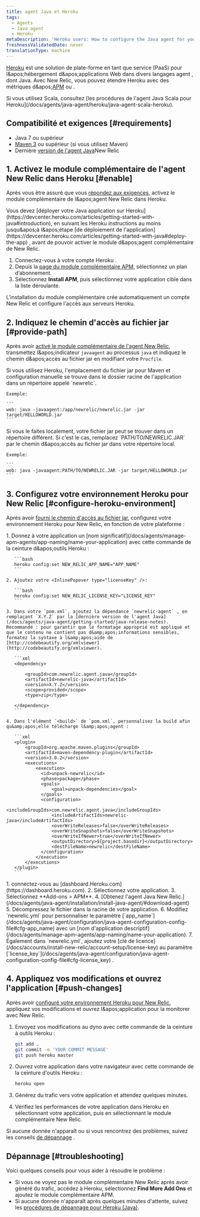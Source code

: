 ```yaml
---
title: agent Java et Heroku
tags:
  - Agents
  - Java agent
  - Heroku
metaDescription: 'Heroku users: How to configure the Java agent for your New Relic add-on.'
freshnessValidatedDate: never
translationType: machine
---
```


[Heroku](https://devcenter.heroku.com/articles/newrelic) est une solution de plate-forme en tant que service (PaaS) pour l&amp;apos;hébergement d&amp;apos;applications Web dans divers langages agent , dont Java. Avec New Relic, vous pouvez étendre Heroku avec des métriques d&amp;apos;[APM](/docs/apm/new-relic-apm) ou [<InlinePopover type="browser" />](/docs/browser/new-relic-browser).

<Callout variant="tip">
  Si vous utilisez Scala, consultez [les procédures de l'agent Java Scala pour Heroku](/docs/agents/java-agent/heroku/java-agent-scala-heroku).
</Callout>

## Compatibilité et exigences [#requirements]

* Java 7 ou supérieur
* [Maven 3](http://maven.apache.org/download.cgi) ou supérieur (si vous utilisez Maven)
* Dernière [version de l'agent Java](/docs/release-notes/agent-release-notes/java-release-notes)New Relic

## 1. Activez le module complémentaire de l'agent New Relic dans Heroku [#enable]

Après vous être assuré que vous [répondez aux exigences](#requirements), activez le module complémentaire de l&amp;apos;agent New Relic dans Heroku.

<Callout variant="caution">
  Vous devez [déployer votre Java application sur Heroku](https://devcenter.heroku.com/articles/getting-started-with-java#introduction), en suivant les Heroku instructions au moins jusqu&amp;apos;à l&amp;apos;étape [de déploiement de l'application](https://devcenter.heroku.com/articles/getting-started-with-java#deploy-the-app) , avant de pouvoir activer le module d&amp;apos;agent complémentaire de New Relic.
</Callout>

1. Connectez-vous à votre compte Heroku .
2. Depuis la [page du module complémentaire APM](https://elements.heroku.com/addons/newrelic#pricing), sélectionnez un plan d’abonnement.
3. Sélectionnez <DNT>**Install APM**</DNT>, puis sélectionnez votre application cible dans la liste déroulante.

L'installation du module complémentaire crée automatiquement un compte New Relic et configure l'accès aux serveurs Heroku.

## 2. Indiquez le chemin d'accès au fichier jar [#provide-path]

Après avoir [activé le module complémentaire de l'agent New Relic](#enable), transmettez l&amp;apos;indicateur `javaagent` au processus `java` et indiquez le chemin d&amp;apos;accès au fichier jar en modifiant votre `Procfile`.

<CollapserGroup>
  <Collapser id="deploy-heroku" title="Déploiement à Heroku">
    Si vous utilisez Heroku, l'emplacement du fichier jar pour Maven et configuration manuelle se trouve dans le dossier racine de l'application dans un répertoire appelé `newrelic`.

    Exemple:

    ```
    web: java -javaagent:/app/newrelic/newrelic.jar -jar target/HELLOWORLD.jar
    ```
  </Collapser>

  <Collapser id="deploy-locally" title="déployé localement">
    Si vous le faites localement, votre fichier jar peut se trouver dans un répertoire différent. Si c'est le cas, remplacez `PATH/TO/NEWRELIC.JAR` par le chemin d&amp;apos;accès au fichier jar dans votre répertoire local.

    Exemple:

    ```
    web: java -javaagent:PATH/TO/NEWRELIC.JAR -jar target/HELLOWORLD.jar
    ```
  </Collapser>
</CollapserGroup>

## 3. Configurez votre environnement Heroku pour New Relic [#configure-heroku-environment]

Après avoir [fourni le chemin d'accès au fichier jar](#provide-path), configurez votre environnement Heroku pour New Relic, en fonction de votre plateforme :

<CollapserGroup>
  <Collapser id="maven-config" title="configurationde Maven">
    1. Donnez à votre application un [nom significatif](/docs/agents/manage-apm-agents/app-naming/name-your-application) avec cette commande de la ceinture d&amp;apos;outils Heroku :

       ```bash
       heroku config:set NEW_RELIC_APP_NAME="APP_NAME"
       ```

    2. Ajoutez votre <InlinePopover type="licenseKey" />:

       ```bash
       heroku config:set NEW_RELIC_LICENSE_KEY="LICENSE_KEY"
       ```

    3. Dans votre `pom.xml`, ajoutez la dépendance `newrelic-agent` , en remplaçant `X.Y.Z` par la [dernière version de l'agent Java](/docs/agents/java-agent/getting-started/java-release-notes). Recommandé : pour garantir que le formatage approprié est appliqué et que le contenu ne contient pas d&amp;apos;informations sensibles, formatez la syntaxe à l&amp;apos;aide de [http://codebeautify.org/xmlviewer](http://codebeautify.org/xmlviewer).

       ```xml
       <dependency> 

           <groupId>com.newrelic.agent.java</groupId>
           <artifactId>newrelic-java</artifactId>
           <version>X.Y.Z</version>
           <scope>provided</scope>
           <type>zip</type>

       </dependency>
       ```

    4. Dans l'élément `<build>` de `pom.xml`, personnalisez la build afin qu&amp;apos;elle télécharge l&amp;apos;agent :

       ```xml
       <plugin>
           <groupId>org.apache.maven.plugins</groupId>
           <artifactId>maven-dependency-plugin</artifactId>
           <version>3.0.2</version>
           <executions>
               <execution>
                 <id>unpack-newrelic</id>
                 <phase>package</phase>
                 <goals>
                     <goal>unpack-dependencies</goal>
                 </goals>
                 <configuration>
                     <includeGroupIds>com.newrelic.agent.java</includeGroupIds>
                     <includeArtifactIds>newrelic-java</includeArtifactIds>
                     <overWriteReleases>false</overWriteReleases>
                     <overWriteSnapshots>false</overWriteSnapshots>
                     <overWriteIfNewer>true</overWriteIfNewer>
                     <outputDirectory>${project.basedir}</outputDirectory>
                     <destFileName>newrelic</destFileName>
                 </configuration>
               </execution>
           </executions>
       </plugin>
       ```
  </Collapser>

  <Collapser title="configurationmanuelle">
    1. connectez-vous au [dashboard.Heroku.com](https://dashboard.heroku.com).
    2. Sélectionnez votre application.
    3. Sélectionnez <DNT>**Add-ons &gt; APM**</DNT>.
    4. [Obtenez l'agent Java New Relic.](/docs/agents/java-agent/installation/install-java-agent/#download-agent)
    5. Décompressez le fichier dans la racine de votre application.
    6. Modifiez `newrelic.yml` pour personnaliser le paramètre [`app_name`](/docs/agents/java-agent/configuration/java-agent-configuration-config-file#cfg-app_name) avec un [nom d'application descriptif](/docs/agents/manage-apm-agents/app-naming/name-your-application).
    7. Également dans `newrelic.yml`, ajoutez votre [clé de licence](/docs/accounts/install-new-relic/account-setup/license-key) au paramètre [`license_key`](/docs/agents/java-agent/configuration/java-agent-configuration-config-file#cfg-license_key) .
  </Collapser>
</CollapserGroup>

## 4. Appliquez vos modifications et ouvrez l'application [#push-changes]

Après avoir [configuré votre environnement Heroku pour New Relic](#configure-heroku-environment), appliquez vos modifications et ouvrez l&amp;apos;application pour la monitorer avec New Relic.

1. Envoyez vos modifications au dyno avec cette commande de la ceinture à outils Heroku :

   ```bash
   git add .
   git commit -m 'YOUR COMMIT MESSAGE'
   git push heroku master
   ```

2. Ouvrez votre application dans votre navigateur avec cette commande de la ceinture d'outils Heroku :

   ```bash
   heroku open
   ```

3. Générez du trafic vers votre application et attendez quelques minutes.

4. Vérifiez les performances de votre application dans Heroku en sélectionnant votre application, puis en sélectionnant le module complémentaire New Relic.

Si aucune donnée n'apparaît ou si vous rencontrez des problèmes, suivez les conseils [de dépannage](#troubleshooting) .

## Dépannage [#troubleshooting]

Voici quelques conseils pour vous aider à résoudre le problème :

* Si vous ne voyez pas le module complémentaire New Relic après avoir généré du trafic, accédez à Heroku, sélectionnez <DNT>**Find More Add Ons**</DNT> et ajoutez le module complémentaire APM.
* Si aucune donnée n'apparaît après quelques minutes d'attente, suivez les [procédures de dépannage pour Heroku (Java)](/docs/agents/java-agent/heroku/no-data-appears-heroku-java).